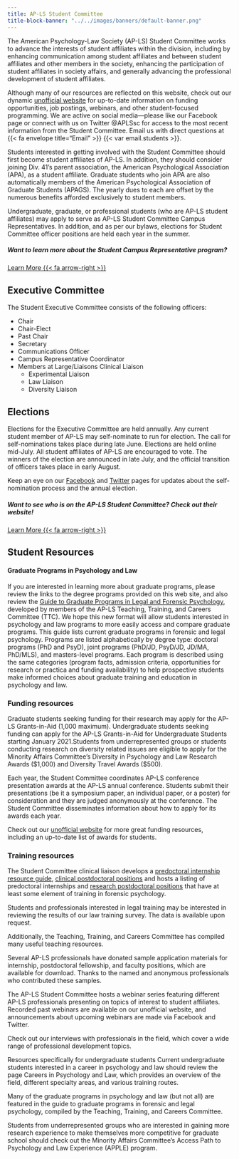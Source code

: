 ```yaml
---
title: AP-LS Student Committee
title-block-banner: "../../images/banners/default-banner.png"
---
```



The American Psychology-Law Society (AP-LS) Student Committee works to advance the interests of student affiliates within the division, including by enhancing communication among student affiliates and between student affiliates and other members in the society, enhancing the participation of student affiliates in society affairs, and generally advancing the professional development of student affiliates.

Although many of our resources are reflected on this website, check out our dynamic [unofficial website](https://www.apls-students.org/) for up-to-date information on funding opportunities, job postings, webinars, and other student-focused programming. We are active on social media---please like our Facebook page or connect with us on Twitter @APLSsc for access to the most recent information from the Student Committee. Email us with direct questions at {{< fa envelope title="Email" >}} {{< var email.students >}}.

Students interested in getting involved with the Student Committee should first become student affiliates of AP-LS. In addition, they should consider joining Div. 41's parent association, the American Psychological Association (APA), as a student affiliate. Graduate students who join APA are also automatically members of the American Psychological Association of Graduate Students (APAGS). The yearly dues to each are offset by the numerous benefits afforded exclusively to student members.

Undergraduate, graduate, or professional students (who are AP-LS student affiliates) may apply to serve as AP-LS Student Committee Campus Representatives. In addition, and as per our bylaws, elections for Student Committee officer positions are held each year in the summer.


::: column-screen
::: {.simple-info-blue .alt-background-blue}
::: content-block-blue
##### Want to learn more about the Student Campus Representative program? 

[Learn More {{< fa arrow-right >}}](campus_reps.qmd){.btn-action .btn .btn-secondary .btn-lg role="button"}
:::
:::
:::

::: vspace
:::

## Executive Committee

The Student Executive Committee consists of the following officers:

-   Chair
-   Chair-Elect
-   Past Chair
-   Secretary
-   Communications Officer
-   Campus Representative Coordinator
-   Members at Large/Liaisons Clinical Liaison
    -   Experimental Liaison
    -   Law Liaison
    -   Diversity Liaison

## Elections 

Elections for the Executive Committee are held annually. Any current student member of AP-LS may self-nominate to run for election. The call for self-nominations takes place during late June. Elections are held online mid-July. All student affiliates of AP-LS are encouraged to vote. The winners of the election are announced in late July, and the official transition of officers takes place in early August.

Keep an eye on our [Facebook](https://www.facebook.com/apls.sc) and [Twitter](https://twitter.com/APLSsc) pages for updates about the self-nomination process and the annual election.

::: vspace
:::

::: column-screen
::: {.simple-info-blue .alt-background-blue}
::: content-block-blue
##### Want to see who is on the AP-LS Student Committee? Check out their website! 

[Learn More {{< fa arrow-right >}}](http://www.apls-students.org/){.btn-action .btn .btn-secondary .btn-lg role="button"}
:::
:::
:::

::: vspace
:::

## Student Resources  

#### Graduate Programs in Psychology and Law 

If you are interested in learning more about graduate programs, please review the links to the degree programs provided on this web site, and also review the [Guide to Graduate Programs in Legal and Forensic Psychology](http://ap-ls.wildapricot.org/resources/Documents/GuidetoGraduateProgramsinForensicPsych.pdf "Guide to Graduate Programs in Legal and Forensic Psychology"), developed by members of the AP-LS Teaching, Training, and Careers Committee (TTC). We hope this new format will allow students interested in psychology and law programs to more easily access and compare graduate programs. This guide lists current graduate programs in forensic and legal psychology. Programs are listed alphabetically by degree type: doctoral programs (PhD and PsyD), joint programs (PhD/JD, PsyD/JD, JD/MA, PhD/MLS), and masters-level programs. Each program is described using the same categories (program facts, admission criteria, opportunities for research or practica and funding availability) to help prospective students make informed choices about graduate training and education in psychology and law.

### Funding resources 

Graduate students seeking funding for their research may apply for the AP-LS Grants-in-Aid (1,000 maximum). Undergraduate students seeking funding can apply for the AP-LS Grants-in-Aid for Undergraduate Students starting January 2021.Students from underrepresented groups or students conducting research on diversity related issues are eligible to apply for the Minority Affairs Committee's Diversity in Psychology and Law Research Awards (\$1,000) and Diversity Travel Awards (\$500).

Each year, the Student Committee coordinates AP-LS conference presentation awards at the AP-LS annual conference. Students submit their presentations (be it a symposium paper, an individual paper, or a poster) for consideration and they are judged anonymously at the conference. The Student Committee disseminates information about how to apply for its awards each year.

Check out our [unofficial website](https://www.apls-students.org/) for more great funding resources, including an up-to-date list of awards for students.

### Training resources 

The Student Committee clinical liaison develops a [predoctoral internship resource guide](https://drive.google.com/file/d/0BwHHGLhi_4i-dnR4Q3FheHpaNW8/edit?resourcekey=0-K8LDLfwzZegBjpKQxGup-A), [clinical postdoctoral positions](https://www.apls-students.org/clinical.html) and hosts a listing of predoctoral internships and [research postdoctoral positions](https://www.apls-students.org/research.html) that have at least some element of training in forensic psychology.

Students and professionals interested in legal training may be interested in reviewing the results of our law training survey. The data is available upon request.

Additionally, the Teaching, Training, and Careers Committee has compiled many useful teaching resources.

Several AP-LS professionals have donated sample application materials for internship, postdoctoral fellowship, and faculty positions, which are available for download. Thanks to the named and anonymous professionals who contributed these samples.

The AP-LS Student Committee hosts a webinar series featuring different AP-LS professionals presenting on topics of interest to student affiliates. Recorded past webinars are available on our unofficial website, and announcements about upcoming webinars are made via Facebook and Twitter.

Check out our interviews with professionals in the field, which cover a wide range of professional development topics.

Resources specifically for undergraduate students Current undergraduate students interested in a career in psychology and law should review the page Careers in Psychology and Law, which provides an overview of the field, different specialty areas, and various training routes.

Many of the graduate programs in psychology and law (but not all) are featured in the guide to graduate programs in forensic and legal psychology, compiled by the Teaching, Training, and Careers Committee.

Students from underrepresented groups who are interested in gaining more research experience to make themselves more competitive for graduate school should check out the Minority Affairs Committee's Access Path to Psychology and Law Experience (APPLE) program.

